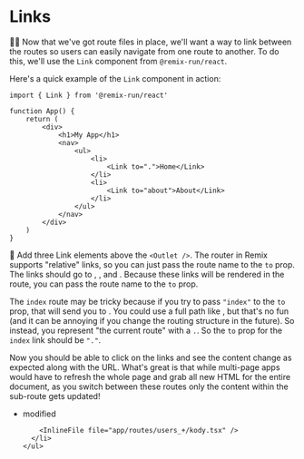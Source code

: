 # Links

👨‍💼 Now that we've got route files in place, we'll want a way to link between the
routes so users can easily navigate from one route to another. To do this, we'll
use the `Link` component from `@remix-run/react`.

Here's a quick example of the `Link` component in action:

```tsx
import { Link } from '@remix-run/react'

function App() {
	return (
		<div>
			<h1>My App</h1>
			<nav>
				<ul>
					<li>
						<Link to=".">Home</Link>
					</li>
					<li>
						<Link to="about">About</Link>
					</li>
				</ul>
			</nav>
		</div>
	)
}
```

🐨 Add three Link elements above the `<Outlet />`. The router in Remix supports
"relative" links, so you can just pass the route name to the `to` prop. The
links should go to <LinkToApp to="/users/kody" />,
<LinkToApp to="/users/kody/host" />, and <LinkToApp to="/users/kody/renter" />.
Because these links will be rendered in the <LinkToApp to="/users/kody" />
route, you can pass the route name to the `to` prop.

The `index` route may be tricky because if you try to pass `"index"` to the `to`
prop, that will send you to <LinkToApp to="/users/kody/index" />. You could use
a full path like <LinkToApp to="/users/kody" />, but that's no fun (and it can
be annoying if you change the routing structure in the future). So instead, you
represent "the current route" with a `.`. So the `to` prop for the `index` link
should be `"."`.

Now you should be able to click on the links and see the content change as
expected along with the URL. What's great is that while multi-page apps would
have to refresh the whole page and grab all new HTML for the entire document, as
you switch between these routes only the content within the sub-route gets
updated!

<TouchedFiles>
  <div id="files">
    <ul>
      <li data-state="modified">
        <span>modified</span>

        <InlineFile file="app/routes/users_+/kody.tsx" />
      </li>
    </ul>

  </div>
</TouchedFiles>
